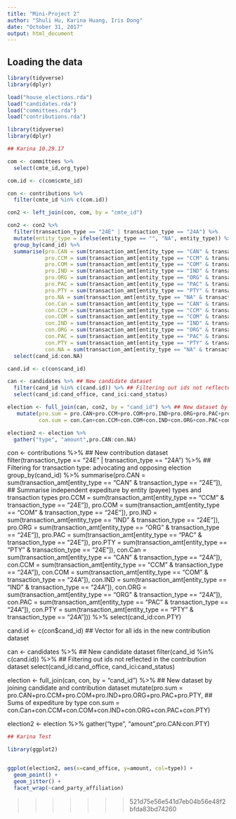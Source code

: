 ```yaml
---
title: "Mini-Project 2"
author: "Shuli Hu, Karina Huang, Iris Dong"
date: "October 31, 2017"
output: html_document
---
```



## Loading the data

```r
library(tidyverse)
library(dplyr)
```

```r
load("house_elections.rda")
load("candidates.rda")
load("committees.rda")
load("contributions.rda")
```

```r
library(tidyverse)
library(dplyr)
```

```r
## Karina 10.29.17

com <- committees %>%
  select(cmte_id,org_type)

com.id <- c(com$cmte_id)

con <- contributions %>%
  filter(cmte_id %in% c(com.id))

con2 <- left_join(con, com, by = "cmte_id")

con2 <- con2 %>%
  filter(transaction_type == "24E" | transaction_type == "24A") %>%
  mutate(entity_type = ifelse(entity_type == "", "NA", entity_type)) %>%
  group_by(cand_id) %>% 
  summarise(pro.CAN = sum(transaction_amt[entity_type == "CAN" & transaction_type == "24E"]), ## Summarise independent expediture by entity (payee) types and transaction types 
            pro.CCM = sum(transaction_amt[entity_type == "CCM" & transaction_type == "24E"]),
            pro.COM = sum(transaction_amt[entity_type == "COM" & transaction_type == "24E"]),
            pro.IND = sum(transaction_amt[entity_type == "IND" & transaction_type == "24E"]),
            pro.ORG = sum(transaction_amt[entity_type == "ORG" & transaction_type == "24E"]),
            pro.PAC = sum(transaction_amt[entity_type == "PAC" & transaction_type == "24E"]),
            pro.PTY = sum(transaction_amt[entity_type == "PTY" & transaction_type == "24E"]),
            pro.NA = sum(transaction_amt[entity_type == "NA" & transaction_type == "24E"]),
            con.Can = sum(transaction_amt[entity_type == "CAN" & transaction_type == "24A"]),
            con.CCM = sum(transaction_amt[entity_type == "CCM" & transaction_type == "24A"]),
            con.COM = sum(transaction_amt[entity_type == "COM" & transaction_type == "24A"]),
            con.IND = sum(transaction_amt[entity_type == "IND" & transaction_type == "24A"]),
            con.ORG = sum(transaction_amt[entity_type == "ORG" & transaction_type == "24A"]),
            con.PAC = sum(transaction_amt[entity_type == "PAC" & transaction_type == "24A"]),
            con.PTY = sum(transaction_amt[entity_type == "PTY" & transaction_type == "24A"]),
            con.NA = sum(transaction_amt[entity_type == "NA" & transaction_type == "24A"])) %>%
  select(cand_id:con.NA)

cand.id <- c(con$cand_id)

can <- candidates %>% ## New candidate dataset
  filter(cand_id %in% c(cand.id)) %>% ## Filtering out ids not reflected in the contribution dataset
  select(cand_id:cand_office, cand_ici:cand_status) 

election <- full_join(can, con2, by = "cand_id") %>% ## New dataset by joining candidate and contribution dataset
   mutate(pro.sum = pro.CAN+pro.CCM+pro.COM+pro.IND+pro.ORG+pro.PAC+pro.PTY+pro.NA, ## Sums of expediture by type
          con.sum = con.Can+con.CCM+con.COM+con.IND+con.ORG+con.PAC+con.PTY+con.NA)

election2 <- election %>%
  gather("type", "amount",pro.CAN:con.NA)
```


con <- contributions %>%  ## New contribution dataset 
  filter(transaction_type == "24E" | transaction_type == "24A") %>% ## Filtering for transaction type: advocating and opposing election
  group_by(cand_id) %>% 
  summarise(pro.CAN = sum(transaction_amt[entity_type == "CAN" & transaction_type == "24E"]), ## Summarise independent expediture by entity (payee) types and transaction types 
            pro.CCM = sum(transaction_amt[entity_type == "CCM" & transaction_type == "24E"]),
            pro.COM = sum(transaction_amt[entity_type == "COM" & transaction_type == "24E"]),
            pro.IND = sum(transaction_amt[entity_type == "IND" & transaction_type == "24E"]),
            pro.ORG = sum(transaction_amt[entity_type == "ORG" & transaction_type == "24E"]),
            pro.PAC = sum(transaction_amt[entity_type == "PAC" & transaction_type == "24E"]),
            pro.PTY = sum(transaction_amt[entity_type == "PTY" & transaction_type == "24E"]),
            con.Can = sum(transaction_amt[entity_type == "CAN" & transaction_type == "24A"]),
            con.CCM = sum(transaction_amt[entity_type == "CCM" & transaction_type == "24A"]),
            con.COM = sum(transaction_amt[entity_type == "COM" & transaction_type == "24A"]),
            con.IND = sum(transaction_amt[entity_type == "IND" & transaction_type == "24A"]),
            con.ORG = sum(transaction_amt[entity_type == "ORG" & transaction_type == "24A"]),
            con.PAC = sum(transaction_amt[entity_type == "PAC" & transaction_type == "24A"]),
            con.PTY = sum(transaction_amt[entity_type == "PTY" & transaction_type == "24A"])) %>%
  select(cand_id:con.PTY)

cand.id <- c(con$cand_id) ## Vector for all ids in the new contribution dataset

can <- candidates %>% ## New candidate dataset
  filter(cand_id %in% c(cand.id)) %>% ## Filtering out ids not reflected in the contribution dataset
  select(cand_id:cand_office, cand_ici:cand_status) 

election <- full_join(can, con, by = "cand_id") %>% ## New dataset by joining candidate and contribution dataset
   mutate(pro.sum = pro.CAN+pro.CCM+pro.COM+pro.IND+pro.ORG+pro.PAC+pro.PTY, ## Sums of expediture by type
          con.sum = con.Can+con.CCM+con.COM+con.IND+con.ORG+con.PAC+con.PTY)

election2 <- election %>%
  gather("type", "amount",pro.CAN:con.PTY)


```r
## Karina Test

library(ggplot2)


ggplot(election2, aes(x=cand_office, y=amount, col=type)) + 
  geom_point() + 
  geom_jitter() +
  facet_wrap(~cand_party_affiliation)
```


















































>>>>>>> 521d75e56e541d7eb04b56e48f2bfda83bd74260
